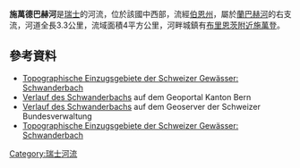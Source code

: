 {{Coord|46.75207|N|8.04915|E|display=title}}

'''施萬德巴赫河'''是[[瑞士|瑞士]]的河流，位於該國中西部，流經[[伯恩州|伯恩州]]，屬於[[蘭巴赫河_(布里恩茨湖)|蘭巴赫河]]的右支流，河道全長3.3公里，流域面積4平方公里，河畔城鎮有[[布里恩茨附近施萬登|布里恩茨附近施萬登]]。

==參考資料==
* [https://api3.geo.admin.ch/rest/services/ech/MapServer/ch.bafu.wasser-teileinzugsgebiete_2/68329/extendedHtmlPopup?lang=de Topographische Einzugsgebiete der Schweizer Gewässer: Schwanderbach] {{Wayback|url=https://api3.geo.admin.ch/rest/services/ech/MapServer/ch.bafu.wasser-teileinzugsgebiete_2/68329/extendedHtmlPopup?lang=de |date=20181218010802 }}
* [https://www.map.apps.be.ch/pub/externalcall.jsp?project=a42pub_gnbe&x=2647465.09167725&y=1179399.7332909997&scale=20000&client=core&language=de&view=Ansicht_Standard&basemapview=HK_Hintergrund_bunt Verlauf des Schwanderbachs] {{Wayback|url=https://www.map.apps.be.ch/pub/externalcall.jsp?project=a42pub_gnbe&x=2647465.09167725&y=1179399.7332909997&scale=20000&client=core&language=de&view=Ansicht_Standard&basemapview=HK_Hintergrund_bunt |date=20181218010719 }} auf dem Geoportal Kanton Bern
* [https://map.geo.admin.ch/?zoom=7&lang=de&topic=ech&bgLayer=ch.swisstopo.pixelkarte-farbe&E=2647135.48&N=1179580.45&layers=ch.swisstopo.swissnames3d,ch.bafu.wasser-vorfluter,ch.bafu.flussordnungszahlen-strahler,ch.swisstopo.swisstlm3d-gewaessernetz,ch.bafu.wasser-teileinzugsgebiete_2&layers_opacity=1,1,0.75,1,0.75&catalogNodes=532,614 Verlauf des Schwanderbachs] {{Wayback|url=https://map.geo.admin.ch/?zoom=7&lang=de&topic=ech&bgLayer=ch.swisstopo.pixelkarte-farbe&E=2647135.48&N=1179580.45&layers=ch.swisstopo.swissnames3d,ch.bafu.wasser-vorfluter,ch.bafu.flussordnungszahlen-strahler,ch.swisstopo.swisstlm3d-gewaessernetz,ch.bafu.wasser-teileinzugsgebiete_2&layers_opacity=1,1,0.75,1,0.75&catalogNodes=532,614 |date=20210114203952 }} auf dem Geoserver der Schweizer Bundesverwaltung
* [https://api3.geo.admin.ch/rest/services/ech/MapServer/ch.bafu.wasser-teileinzugsgebiete_2/68329/extendedHtmlPopup?lang=de Topographische Einzugsgebiete der Schweizer Gewässer: Schwanderbach] {{Wayback|url=https://api3.geo.admin.ch/rest/services/ech/MapServer/ch.bafu.wasser-teileinzugsgebiete_2/68329/extendedHtmlPopup?lang=de |date=20181218010802 }}

{{Switzerland-geo-stub}}
[[Category:瑞士河流|Category:瑞士河流]]